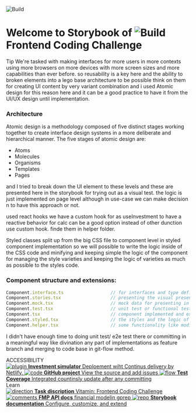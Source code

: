 
<Meta title="Introduction" />

<style>{`
  .subheading {
    --mediumdark: '#999999';
    font-weight: 900;
    font-size: 13px;
    color: #999;
    letter-spacing: 6px;
    line-height: 24px;
    text-transform: uppercase;
    margin-bottom: 12px;
    margin-top: 40px;
  }

  .link-list {
    display: grid;
    grid-template-columns: 1fr;
    grid-template-rows: 1fr 1fr;
    row-gap: 10px;
  }

  @media (min-width: 620px) {
    .link-list {
      row-gap: 20px;
      column-gap: 20px;
      grid-template-columns: 1fr 1fr;
    }
  }

  @media all and (-ms-high-contrast:none) {
  .link-list {
      display: -ms-grid;
      -ms-grid-columns: 1fr 1fr;
      -ms-grid-rows: 1fr 1fr;
    }
  }

  .link-item {
    display: block;
    padding: 20px 30px 20px 15px;
    border: 1px solid #00000010;
    border-radius: 5px;
    transition: background 150ms ease-out, border 150ms ease-out, transform 150ms ease-out;
    color: #333333;
    display: flex;
    align-items: flex-start;
  }

  .link-item:hover {
    border-color: #1EA7FD50;
    transform: translate3d(0, -3px, 0);
    box-shadow: rgba(0, 0, 0, 0.08) 0 3px 10px 0;
  }

  .link-item:active {
    border-color: #1EA7FD;
    transform: translate3d(0, 0, 0);
  }

  .link-item strong {
    font-weight: 700;
    display: block;
    margin-bottom: 2px;
  }
  
  .link-item img {
    height: 40px;
    width: 40px;
    margin-right: 15px;
    flex: none;
  }

  .link-item span {
    font-size: 14px;
    line-height: 20px;
  }

  .tip {
    display: inline-block;
    border-radius: 1em;
    font-size: 11px;
    line-height: 12px;
    font-weight: 700;
    background: #E7FDD8;
    color: #66BF3C;
    padding: 4px 12px;
    margin-right: 10px;
    vertical-align: top;
  }

  .tip-wrapper {
    font-size: 13px;
    line-height: 20px;
    margin-top: 40px;
    margin-bottom: 40px;
  }

  .tip-wrapper code {
    font-size: 12px;
    display: inline-block;
  }

  .logo{
    width: 100%;

    margin-bottom:20px
  }

    .logo2{
    margin-bottom:-8px;
    height: 40px;
  }

  .dentolo-icon{
    width: 20px;
    height: 20px;

  }

  
`}</style>

<img src="https://www.notion.so/image/https%3A%2F%2Fs3-us-west-2.amazonaws.com%2Fsecure.notion-static.com%2F3955ea79-0fc7-4e1c-ad9a-b38f2ed76001%2F1627891485422.jpeg?table=block&id=a9652f8a-4997-45af-ad12-a5354a115438&spaceId=e8f48db6-76a5-48ae-ab5d-8b0f6ae644fe&width=2000&userId=&cache=v2" alt="Build" class="logo" />

# Welcome to Storybook of <img src="https://joinvitamin.com/wp-content/uploads/2021/07/Vitamin_Main-Logo_RGB_Jungle.svg" alt="Build" class="logo2" /> Frontend Coding Challenge
<div className="tip-wrapper">
  <span className="tip">Tip</span> We're tasked with making interfaces for more users in more contexts using more browsers on more devices with more screen sizes and more capabilities than ever before.
so reusability is a key here and the ability to broken elements into a lego base architecture to be possible think on them for creating UI content by very variant combination and i used Atomic design for this reason here and it can be a good practice to have it from the UI/UX design until implementation. 
</div>

### Architecture

Atomic design is a methodology composed of five distinct stages working together to create interface design systems in a more deliberate and hierarchical manner. The five stages of atomic design are:

* Atoms
* Molecules
* Organisms
* Templates
* Pages



and I tried to break down the UI element to these levels and these are presented here in the storybook for trying out as a visual test.
the logic is just implemented on page level although in use-case we can make decision n to have this approach or not.

used react hooks we have a custom hook for as useInvestment to have a reactive behavior for calc can be a good option instead of other dunction use custom hook.
finde them in helper folder.

Styled classes split up from the big CSS file to component level in styled component implementation so we will possible to write the logic inside of the CSS code and minifying and keeping simple the logic of the component for managing the style varieties and keeping the logic of varieties as much as possible to the styles code.

### Component structure and extensions:

``` javascript
Component.interface.ts                  // for interfaces and type definitions
Component.stories.tsx                   // presenting the visual presentation in storybook
Component.mock.tsx                      // mock data for presenting in storybook or  using for unit test
Component.test.tsx                      // unit test or functional test
Component.tsx                           // component implemented and exported from here
Component.styled.tsx                    // the styles and the logic of props related to style implemented here
Component.helper.tsx                    // some functionality like modification data, validation, mapper, or any functional behavior can be separated from the UI can more here from the main component file just for keeping simple that file. if functionality has reusability can move it to utility or a helper file in a general level folder
```

I didn't have enough time to doing unit test/ e2e test there or committing in a meaningful way like divination any part of implementations as feature branch and merging to code base in git-flow method.

<div className="subheading">ACCESSIBILITY</div>

<div className="link-list">
  <a
    className="link-item"
    href="https://vitamin-challenge.netlify.app/"
    target="_blank"
  >
    <img src={Plugin} alt="plugin" />
    <span>
      <strong>Investment simulator</strong>
      Deploement wiht Continus delivery by Netlify.
    </span>
  </a>
  <a className="link-item" href="https://github.com/chorakchi/vitamin-challenge" target="_blank">
    <img src={Code} alt="code" />
    <span>
      <strong>GitHub project</strong>
      View the source and add issues
    </span>
  </a>
  <a
    className="link-item"
    href="https://vitamin-test-coverage.netlify.app"
    target="_blank"
  >
    <img src={Flow} alt="flow" />
    <span>
      <strong>Test Coverage</strong>
      Integrated countinsly update after any committing
    </span>
  </a>
</div>

<div className="subheading">Learn</div>

<div className="link-list">
  <a className="link-item" href="https://www.notion.so/Vitamin-Frontend-Coding-Challenge-2086782713e84b818fd55def02505bd1" target="_blank">
    <img src={Direction} alt="direction" />
    <span>
      <strong>Task discription</strong>
      Vitamin: Frontend Coding Challenge
    </span>
  </a>
  <a className="link-item" href=" https://financialmodelingprep.com/developer/docs/ " target="_blank">
    <img src={Comments} alt="comments" />
    <span>
      <strong>FMP API docs</strong>
      financial modelin gprep
    </span>
  </a>
    <a className="link-item" href="https://storybook.js.org/docs" target="_blank">
    <img src={Repo} alt="repo" />
    <span>
      <strong>Storybook documentation</strong>
      Configure, customize, and extend
    </span>
  </a>
</div>

